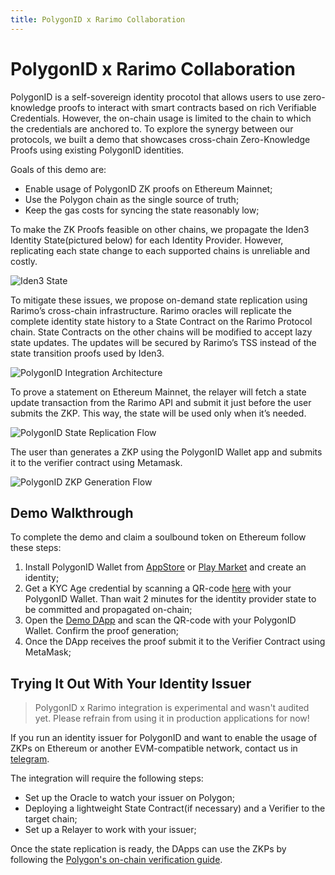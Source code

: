 ```yaml
---
title: PolygonID x Rarimo Collaboration
---
```


# PolygonID x Rarimo Collaboration
PolygonID is a self-sovereign identity procotol that allows users to use zero-knowledge proofs to interact with smart contracts based on rich Verifiable Credentials. However, the on-chain usage is limited to the chain to which the credentials are anchored to. To explore the synergy between our protocols, we built a demo that showcases cross-chain Zero-Knowledge Proofs using existing PolygonID identities.

Goals of this demo are:
- Enable usage of PolygonID ZK proofs on Ethereum Mainnet;
- Use the Polygon chain as the single source of truth;
- Keep the gas costs for syncing the state reasonably low;

To make the ZK Proofs feasible on other chains, we propagate the Iden3 Identity State(pictured below) for each Identity Provider. However, replicating each state change to each supported chains is unreliable and costly.

![Iden3 State](/img/iden3-state.png)

To mitigate these issues, we propose on-demand state replication using Rarimo’s cross-chain infrastructure. Rarimo oracles will replicate the complete identity state history to a State Contract on the Rarimo Protocol chain. State Contracts on the other chains will be modified to accept lazy state updates. The updates will be secured by Rarimo’s TSS instead of the state transition proofs used by Iden3.

![PolygonID Integration Architecture](/img/polygon-id-integration.png)

To prove a statement on Ethereum Mainnet, the relayer will fetch a state update transaction from the Rarimo API and submit it just before the user submits the ZKP. This way, the state will be used only when it’s needed.

![PolygonID State Replication Flow](/img/polygon-id-state-replication.png)

The user than generates a ZKP using the PolygonID Wallet app and submits it to the verifier contract using Metamask.

![PolygonID ZKP Generation Flow](/img/polygon-id-zkp-flow.png)



## Demo Walkthrough

To complete the demo and claim a soulbound token on Ethereum follow these steps:
1. Install PolygonID Wallet from [AppStore](https://apps.apple.com/us/app/polygon-id/id1629870183) or [Play Market](https://play.google.com/store/apps/details?id=com.polygonid.wallet&hl=en_US) and create an identity;
2. Get a KYC Age credential by scanning a QR-code [here](https://admin-panel.polygon.rarimo.com/credentials/scan-link/4f9876ca-1829-4572-9da2-1d11d986688f) with your PolygonID Wallet. Than wait 2 minutes for the identity provider state to be committed and propagated on-chain;
3. Open the [Demo DApp](https://polygon.rarimo.com/) and scan the QR-code with your PolygonID Wallet. Confirm the proof generation;
4. Once the DApp receives the proof submit it to the Verifier Contract using MetaMask;

## Trying It Out With Your Identity Issuer

>PolygonID x Rarimo integration is experimental and wasn't audited yet. Please refrain from using it in production applications for now!

If you run an identity issuer for PolygonID and want to enable the usage of ZKPs on Ethereum or another EVM-compatible network, contact us in [telegram](https://t.me/+m_vvj8nFk5g4NTgy).

The integration will require the following steps:
- Set up the Oracle to watch your issuer on Polygon;
- Deploying a lightweight State Contract(if necessary) and a Verifier to the target chain;
- Set up a Relayer to work with your issuer;

Once the state replication is ready, the DApps can use the ZKPs by following the [Polygon's on-chain verification guide](https://0xpolygonid.github.io/tutorials/verifier/on-chain-verification/overview/#on-chain-verification-flow).

